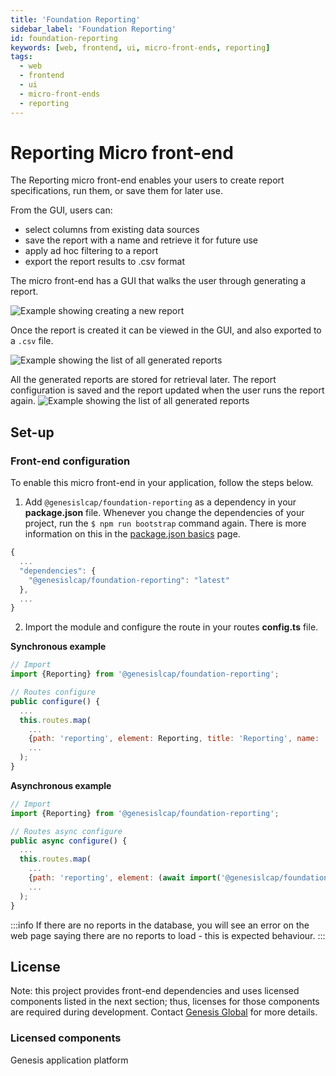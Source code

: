 ```yaml
---
title: 'Foundation Reporting'
sidebar_label: 'Foundation Reporting'
id: foundation-reporting
keywords: [web, frontend, ui, micro-front-ends, reporting]
tags:
  - web
  - frontend
  - ui
  - micro-front-ends
  - reporting
---
```


# Reporting Micro front-end

The Reporting micro front-end enables your users to create report specifications, run them, or save them for later use.

From the GUI, users can:

- select columns from existing data sources
- save the report with a name and retrieve it for future use
- apply ad hoc filtering to a report
- export the report results to .csv  format

The micro front-end has a GUI that walks the user through generating a report.

![Example showing creating a new report](./docs/img/foundation-reporting_create-report.png)

Once the report is created it can be viewed in the GUI, and also exported to a `.csv` file.

![Example showing the list of all generated reports](./docs/img/foundation-reporting_view-report.png)

All the generated reports are stored for retrieval later. The report configuration is saved and the report updated when the user runs the report again.
![Example showing the list of all generated reports](./docs/img/foundation-reporting_show-reports.png)

## Set-up

### Front-end configuration

To enable this micro front-end in your application, follow the steps below.

1. Add `@genesislcap/foundation-reporting` as a dependency in your **package.json** file. Whenever you change the dependencies of your project, run the `$ npm run bootstrap` command again. There is more information on this in the [package.json basics](../../../web/basics/package-json-basics/) page.

```javascript
{
  ...
  "dependencies": {
    "@genesislcap/foundation-reporting": "latest"
  },
  ...
}
```

2. Import the module and configure the route in your routes **config.ts** file.

**Synchronous example**

```javascript {9}
// Import
import {Reporting} from '@genesislcap/foundation-reporting';

// Routes configure
public configure() {
  ...
  this.routes.map(
    ...
    {path: 'reporting', element: Reporting, title: 'Reporting', name: 'reporting'},
    ...
  );
}
```

**Asynchronous example**

```javascript {9}
// Import
import {Reporting} from '@genesislcap/foundation-reporting';

// Routes async configure
public async configure() {
  ...
  this.routes.map(
    ...
    {path: 'reporting', element: (await import('@genesislcap/foundation-reporting')).Reporting, title: 'Reporting', name: 'reporting'},
    ...
  );
}
```

:::info
If there are no reports in the database, you will see an error on the web page saying there are no reports to load  - this is expected behaviour.
:::

## License

Note: this project provides front-end dependencies and uses licensed components listed in the next section; thus, licenses for those components are required during development. Contact [Genesis Global](https://genesis.global/contact-us/) for more details.

### Licensed components
Genesis application platform

